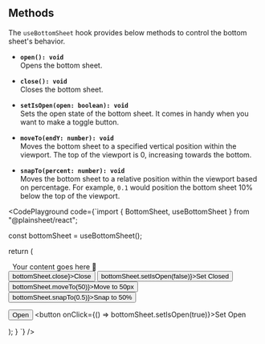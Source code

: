 
## Methods

The `useBottomSheet` hook provides below methods to control the bottom sheet's behavior.

- **`open(): void`**  
  Opens the bottom sheet.

- **`close(): void`**  
  Closes the bottom sheet.

- **`setIsOpen(open: boolean): void`**  
  Sets the open state of the bottom sheet. It comes in handy when you want to make a toggle button.

- **`moveTo(endY: number): void`**  
  Moves the bottom sheet to a specified vertical position within the viewport. The top of the viewport is 0, increasing towards the bottom.

- **`snapTo(percent: number): void`**  
  Moves the bottom sheet to a relative position within the viewport based on percentage. For example, `0.1` would position the bottom sheet 10% below the top of the viewport.

<CodePlayground
  code={`import { BottomSheet, useBottomSheet } from "@plainsheet/react";

  const bottomSheet = useBottomSheet();

return (

<div style={{ textAlign: "center", marginTop: "2rem" }}>
  <BottomSheet {...bottomSheet.props}>
    &nbsp; Your content goes here 🦭
    <br />
    <button onClick={() => bottomSheet.close}>Close</button>
    <button onClick={() => bottomSheet.setIsOpen(false)}>Set Closed</button>
    <button onClick={() => bottomSheet.moveTo(50)}>Move to 50px</button>
    <button onClick={() => bottomSheet.snapTo(0.5)}>Snap to 50%</button>
  </BottomSheet>
  
  <button onClick={bottomSheet.open}>Open</button>
  <button onClick={() => bottomSheet.setIsOpen(true)}>Set Open</button>

</div>
); } `} />
